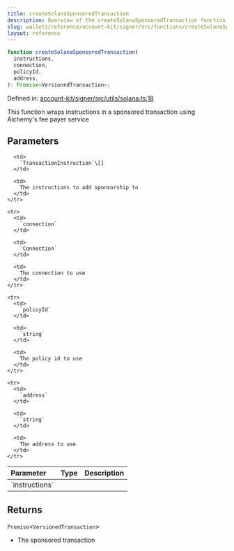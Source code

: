 ```yaml
---
title: createSolanaSponsoredTransaction
description: Overview of the createSolanaSponsoredTransaction function
slug: wallets/reference/account-kit/signer/src/functions/createSolanaSponsoredTransaction
layout: reference
---
```


```ts
function createSolanaSponsoredTransaction(
  instructions,
  connection,
  policyId,
  address,
): Promise<VersionedTransaction>;
```

Defined in: [account-kit/signer/src/utils/solana.ts:18](https://github.com/alchemyplatform/aa-sdk/blob/da19afd63b0ba06a4de95b0d2d7871f64d546304/account-kit/signer/src/utils/solana.ts#L18)

This function wraps instructions in a sponsored transaction using Alchemy's fee payer service

## Parameters

<table>
  <thead>
    <tr>
      <th align="left">Parameter</th>
      <th align="left">Type</th>
      <th align="left">Description</th>
    </tr>
  </thead>

  <tbody>
    <tr>
      <td>
        `instructions`
      </td>

      <td>
        `TransactionInstruction`\[]
      </td>

      <td>
        The instructions to add sponsorship to
      </td>
    </tr>

    <tr>
      <td>
        `connection`
      </td>

      <td>
        `Connection`
      </td>

      <td>
        The connection to use
      </td>
    </tr>

    <tr>
      <td>
        `policyId`
      </td>

      <td>
        `string`
      </td>

      <td>
        The policy id to use
      </td>
    </tr>

    <tr>
      <td>
        `address`
      </td>

      <td>
        `string`
      </td>

      <td>
        The address to use
      </td>
    </tr>

  </tbody>
</table>

## Returns

`Promise`\<`VersionedTransaction`>

- The sponsored transaction

